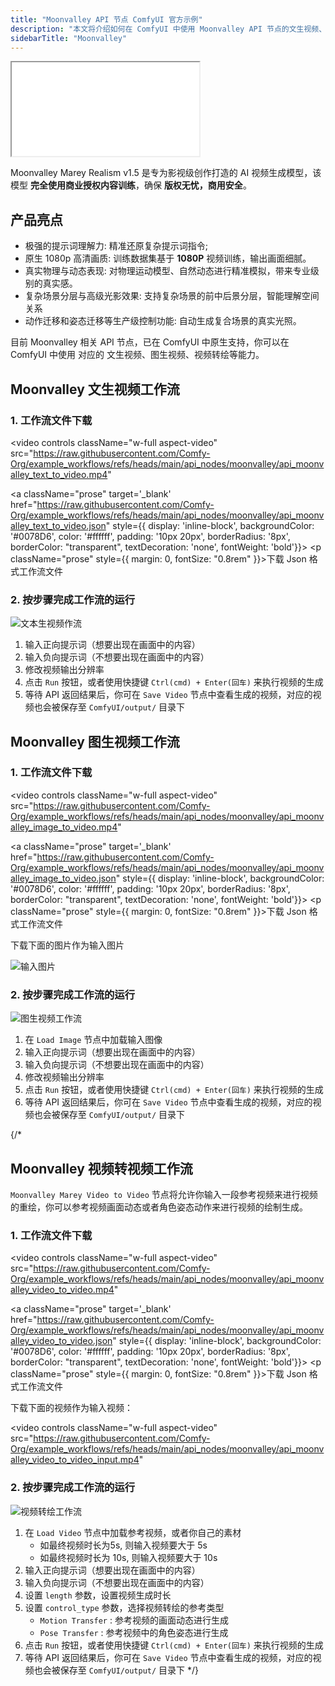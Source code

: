 ```yaml
---
title: "Moonvalley API 节点 ComfyUI 官方示例"
description: "本文将介绍如何在 ComfyUI 中使用 Moonvalley API 节点的文生视频、图生视频、视频转绘等能力"
sidebarTitle: "Moonvalley"
---
```



<iframe
  className="w-full aspect-video rounded-xl"
  src="//player.bilibili.com/player.html?isOutside=true&aid=114817830488742&bvid=BV1ZQGHzgETo&cid=30922050121&p=1&autoplay=0"
  title="ComfyUI Selection Toolbox New Features"
  allow="accelerometer; clipboard-write; encrypted-media; gyroscope; picture-in-picture"
  allowFullScreen
></iframe>

Moonvalley Marey Realism v1.5 是专为影视级创作打造的 AI 视频生成模型，该模型 **完全使用商业授权内容训练**，确保 **版权无忧，商用安全**。

## 产品亮点

- 极强的提示词理解力: 精准还原复杂提示词指令;
- 原生 1080p 高清画质: 训练数据集基于 **1080P** 视频训练，输出画面细腻。
- 真实物理与动态表现: 对物理运动模型、自然动态进行精准模拟，带来专业级别的真实感。
- 复杂场景分层与高级光影效果: 支持复杂场景的前中后景分层，智能理解空间关系
- 动作迁移和姿态迁移等生产级控制功能: 自动生成复合场景的真实光照。

目前 Moonvalley 相关 API 节点，已在 ComfyUI 中原生支持，你可以在 ComfyUI 中使用 对应的 文生视频、图生视频、视频转绘等能力。

<ReqHint/>
<UpdateReminder/>

## Moonvalley 文生视频工作流

### 1. 工作流文件下载

<video
  controls
  className="w-full aspect-video"
  src="https://raw.githubusercontent.com/Comfy-Org/example_workflows/refs/heads/main/api_nodes/moonvalley/api_moonvalley_text_to_video.mp4"
></video>

<a className="prose"  target='_blank'  href="https://raw.githubusercontent.com/Comfy-Org/example_workflows/refs/heads/main/api_nodes/moonvalley/api_moonvalley_text_to_video.json" style={{ display: 'inline-block', backgroundColor: '#0078D6', color: '#ffffff', padding: '10px 20px', borderRadius: '8px', borderColor: "transparent", textDecoration: 'none', fontWeight: 'bold'}}>
    <p className="prose" style={{ margin: 0, fontSize: "0.8rem" }}>下载 Json 格式工作流文件</p>
</a>


### 2. 按步骤完成工作流的运行

![文本生视频作流](/images/tutorial/api_nodes/moonvalley/api_moonvalley_text_to_video.jpg)

1. 输入正向提示词（想要出现在画面中的内容）
2. 输入负向提示词（不想要出现在画面中的内容）
3. 修改视频输出分辨率
4. 点击 `Run` 按钮，或者使用快捷键 `Ctrl(cmd) + Enter(回车)` 来执行视频的生成
5. 等待 API 返回结果后，你可在 `Save Video` 节点中查看生成的视频，对应的视频也会被保存至 `ComfyUI/output/` 目录下


## Moonvalley 图生视频工作流

### 1. 工作流文件下载

<video
  controls
  className="w-full aspect-video"
  src="https://raw.githubusercontent.com/Comfy-Org/example_workflows/refs/heads/main/api_nodes/moonvalley/api_moonvalley_image_to_video.mp4"
></video>

<a className="prose"  target='_blank'  href="https://raw.githubusercontent.com/Comfy-Org/example_workflows/refs/heads/main/api_nodes/moonvalley/api_moonvalley_image_to_video.json" style={{ display: 'inline-block', backgroundColor: '#0078D6', color: '#ffffff', padding: '10px 20px', borderRadius: '8px', borderColor: "transparent", textDecoration: 'none', fontWeight: 'bold'}}>
    <p className="prose" style={{ margin: 0, fontSize: "0.8rem" }}>下载 Json 格式工作流文件</p>
</a>

下载下面的图片作为输入图片

![输入图片](https://raw.githubusercontent.com/Comfy-Org/example_workflows/refs/heads/main/api_nodes/moonvalley/api_moonvalley_image_to_video_input.webp)

### 2. 按步骤完成工作流的运行

![图生视频工作流](/images/tutorial/api_nodes/moonvalley/api_moonvalley_image_to_video.jpg)

1. 在 `Load Image` 节点中加载输入图像
2. 输入正向提示词（想要出现在画面中的内容）
3. 输入负向提示词（不想要出现在画面中的内容）
4. 修改视频输出分辨率
5. 点击 `Run` 按钮，或者使用快捷键 `Ctrl(cmd) + Enter(回车)` 来执行视频的生成
6. 等待 API 返回结果后，你可在 `Save Video` 节点中查看生成的视频，对应的视频也会被保存至 `ComfyUI/output/` 目录下

{/* 
## Moonvalley 视频转视频工作流

`Moonvalley Marey Video to Video` 节点将允许你输入一段参考视频来进行视频的重绘，你可以参考视频画面动态或者角色姿态动作来进行视频的绘制生成。

### 1. 工作流文件下载

<video
  controls
  className="w-full aspect-video"
  src="https://raw.githubusercontent.com/Comfy-Org/example_workflows/refs/heads/main/api_nodes/moonvalley/api_moonvalley_video_to_video.mp4"
></video>

<a className="prose"  target='_blank'  href="https://raw.githubusercontent.com/Comfy-Org/example_workflows/refs/heads/main/api_nodes/moonvalley/api_moonvalley_video_to_video.json" style={{ display: 'inline-block', backgroundColor: '#0078D6', color: '#ffffff', padding: '10px 20px', borderRadius: '8px', borderColor: "transparent", textDecoration: 'none', fontWeight: 'bold'}}>
    <p className="prose" style={{ margin: 0, fontSize: "0.8rem" }}>下载 Json 格式工作流文件</p>
</a>

下载下面的视频作为输入视频：

<video
  controls
  className="w-full aspect-video"
  src="https://raw.githubusercontent.com/Comfy-Org/example_workflows/refs/heads/main/api_nodes/moonvalley/api_moonvalley_video_to_video_input.mp4"
></video>


### 2. 按步骤完成工作流的运行

![视频转绘工作流](/images/tutorial/api_nodes/moonvalley/api_moonvalley_image_to_video.jpg)
1. 在 `Load Video` 节点中加载参考视频，或者你自己的素材
    - 如最终视频时长为5s, 则输入视频要大于 5s
    - 如最终视频时长为 10s, 则输入视频要大于 10s
2. 输入正向提示词（想要出现在画面中的内容）
3. 输入负向提示词（不想要出现在画面中的内容）
4. 设置 `length` 参数，设置视频生成时长
5. 设置 `control_type` 参数，选择视频转绘的参考类型
    -  `Motion Transfer` :  参考视频的画面动态进行生成
    -  `Pose Transfer` :  参考视频中的角色姿态进行生成
6. 点击 `Run` 按钮，或者使用快捷键 `Ctrl(cmd) + Enter(回车)` 来执行视频的生成
7. 等待 API 返回结果后，你可在 `Save Video` 节点中查看生成的视频，对应的视频也会被保存至 `ComfyUI/output/` 目录下 */}
